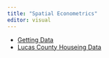```yaml
---
title: "Spatial Econometrics"
editor: visual
---
```


-   [Getting Data](data/index.qmd)
-   [Lucas County Houseing Data](LucasCounty/index.qmd)
